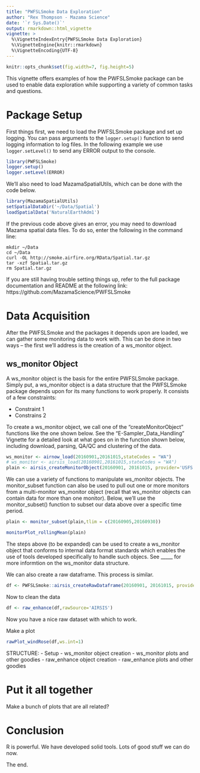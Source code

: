 ```yaml
---
title: "PWFSLSmoke Data Exploration"
author: "Rex Thompson - Mazama Science"
date: '`r Sys.Date()`'
output: rmarkdown::html_vignette
vignette: >
  %\VignetteIndexEntry{PWFSLSmoke Data Exploration}
  %\VignetteEngine{knitr::rmarkdown}
  %\VignetteEncoding{UTF-8}
---
```


```r
knitr::opts_chunk$set(fig.width=7, fig.height=5)
```

This vignette offers examples of how the PWFSLSmoke package can be used to enable data exploration while supporting a variety of common tasks and questions.

# Package Setup

First things first, we need to load the PWFSLSmoke package and set up logging. You can pass
arguments to the `logger.setup()` function to send logging information to log files. In the following
example we use `logger.setLevel()` to send any ERROR output to the console.

```r
library(PWFSLSmoke)
logger.setup()
logger.setLevel(ERROR)
```

We'll also need to load MazamaSpatialUtils, which can be done with the code below.

```r
library(MazamaSpatialUtils)
setSpatialDataDir('~/Data/Spatial')
loadSpatialData('NaturalEarthAdm1')
```

If the previous code above gives an error, you may need to download Mazama spatial data files. To do so, enter the following in the command line:

`mkdir ~/Data`  
`cd ~/Data`  
`curl -OL http://smoke.airfire.org/RData/Spatial.tar.gz`  
`tar -xzf Spatial.tar.gz`  
`rm Spatial.tar.gz`

If you are still having trouble setting things up, refer to the full package documentation and README at the following link: https://github.com/MazamaScience/PWFSLSmoke

# Data Acquisition

After the PWFSLSmoke and the packages it depends upon are loaded, we can gather some monitoring data to work with. This can be done in two ways -- the first we'll address is the creation of a ws_monitor object.

## ws_monitor Object

A ws_monitor object is the basis for the entire PWFSLSmoke package. Simply put, a ws_monitor object is a data structure that the PWFSLSmoke package depends upon for its many functions to work properly. It consists of a few constraints:

* Constraint 1
* Constrains 2

To create a ws_monitor object, we call one of the "createMonitorObject" functions like the one shown below. See the "E-Sampler_Data_Handling" Vignette for a detailed look at what goes on in the function shown below, including download, parsing, QA/QC and clustering of the data.

```r
ws_monitor <- airnow_load(20160901,20161015,stateCodes = "WA")
# ws_monitor <- airsis_load(20160901,20161015,stateCodes = "WA")
plain <- airsis_createMonitorObject(20160901, 20161015, provider='USFS', unitID=1033 )
```



We can use a variety of functions to manipulate ws_monitor objects. The monitor_subset function can also be used to pull out one or more monitors from a multi-monitor ws_monitor object (recall that ws_monitor objects can contain data for more than one monitor). Below, we'll use the monitor_subset() function to subset our data above over a specific time period. 

```r
plain <- monitor_subset(plain,tlim = c(20160905,20160930))
```



```r
monitorPlot_rollingMean(plain)
```

The steps above (to be expanded) can be used to create a ws_monitor object that conforms to internal data format standards which enables the use of tools developed specifically to handle such objecs. See _____ for more informtion on the ws_monitor data structure.

We can also create a raw dataframe. This process is similar.

```r
df <- PWFSLSmoke::airsis_createRawDataframe(20160901, 20161015, provider='USFS', unitID=1033)
```

Now to clean the data

```r
df <- raw_enhance(df,rawSource='AIRSIS')
```

Now you have a nice raw dataset with which to work.



Make a plot

```r
rawPlot_windRose(df,ws.int=1)
```



STRUCTURE:
 - Setup
 - ws_monitor object creation
 - ws_monitor plots and other goodies
 - raw_enhance object creation
 - raw_enhance plots and other goodies

# Put it all together
 
 Make a bunch of plots that are all related?
 
# Conclusion

R is powerful. We have developed solid tools. Lots of good stuff we can do now.

The end.
